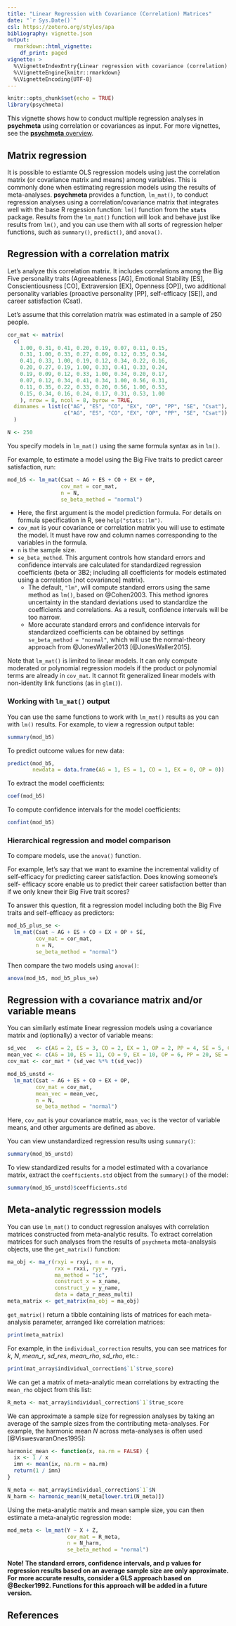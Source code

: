 ```yaml
---
title: "Linear Regression with Covariance (Correlation) Matrices"
date: "`r Sys.Date()`"
csl: https://zotero.org/styles/apa
bibliography: vignette.json
output: 
  rmarkdown::html_vignette:
    df_print: paged
vignette: >
  %\VignetteIndexEntry{Linear regression with covariance (correlation) matrices}
  %\VignetteEngine{knitr::rmarkdown}
  %\VignetteEncoding{UTF-8}
---
```


```r
knitr::opts_chunk$set(echo = TRUE)
library(psychmeta)
```

This vignette shows how to conduct multiple regression analyses in **psychmeta**
using correlation or covariances as input. For more vignettes, see the [**psychmeta** overview](overview.html).

## Matrix regression

It is possible to estiamte OLS regression models using just the correlation matrix
(or covariance matrix and means) among variables. This is commonly done when 
estimating regression models using the results of meta-analyses. **psychmeta** 
provides a function, `lm_mat()`, to conduct regression analyses using a 
correlation/covariance matrix that integrates well with the base R regession 
function: `lm()` function from the **`stats`** package. Results from the `lm_mat()`
function will look and behave just like results from `lm()`, and you can use them
with all sorts of regression helper functions, such as `summary()`, `predict()`,
and `anova()`.

## Regression with a correlation matrix

Let's analyze this correlation matrix. It includes correlations among the Big
Five personality traits (Agreeableness [AG], Emotional Stability [ES],
Conscientiousness [CO], Extraversion [EX], Openness [OP]), two additional 
personality variables (proactive personality [PP], self-efficacy [SE]), and
career satisfaction (Csat).

Let's assume that this correlation matrix was estimated in a sample of 250 people.

```r
cor_mat <- matrix(
  c(
    1.00, 0.31, 0.41, 0.20, 0.19, 0.07, 0.11, 0.15,
    0.31, 1.00, 0.33, 0.27, 0.09, 0.12, 0.35, 0.34,
    0.41, 0.33, 1.00, 0.19, 0.12, 0.34, 0.22, 0.16,
    0.20, 0.27, 0.19, 1.00, 0.33, 0.41, 0.33, 0.24,
    0.19, 0.09, 0.12, 0.33, 1.00, 0.34, 0.20, 0.17,
    0.07, 0.12, 0.34, 0.41, 0.34, 1.00, 0.56, 0.31,
    0.11, 0.35, 0.22, 0.33, 0.20, 0.56, 1.00, 0.53,
    0.15, 0.34, 0.16, 0.24, 0.17, 0.31, 0.53, 1.00
    ), nrow = 8, ncol = 8, byrow = TRUE, 
  dimnames = list(c("AG", "ES", "CO", "EX", "OP", "PP", "SE", "Csat"),
                  c("AG", "ES", "CO", "EX", "OP", "PP", "SE", "Csat"))
  )

N <- 250
```

You specify models in `lm_mat()` using the same formula syntax as in `lm()`. 

For example, to estimate a model using the Big Five traits to predict career
satisfaction, run:

```r
mod_b5 <- lm_mat(Csat ~ AG + ES + CO + EX + OP,
                 cov_mat = cor_mat,
                 n = N,
                 se_beta_method = "normal")
```

  - Here, the first argument is the model prediction formula. For details on formula
    specification in R, see `help("stats::lm")`.
  - `cov_mat` is your covariance or correlation matrix you will use to estimate the
    model. It must have row and column names corresponding to the variables in the 
    formula.
  - `n` is the sample size.
  - `se_beta_method`. This argument controls how standard errors and confidence 
    intervals are calculated for standardized regression coefficients (beta or 
    \u03B2; including all coefficients for models estimated using a correlation 
    [not covariance] matrix). 
      - The default, `"lm"`, will compute standard errors using the same method 
        as `lm()`, based on @Cohen2003. This method ignores uncertainty 
        in the standard deviations used to standardize the coefficients and 
        correlations. As a result, confidence intervals will be too narrow. 
      - More accurate standard errors and confidence intervals for standardized 
        coefficients can be obtained by settings `se_beta_method = "normal"`,
        which will use the normal-theory approach from @JonesWaller2013 [@JonesWaller2015].
        
Note that `lm_mat()` is limited to linear models. It can only compute moderated 
or polynomial regression models if the product or polynomial terms are already 
in `cov_mat`. It cannot fit generalized linear models with non-identity link 
functions (as in `glm()`).

### Working with `lm_mat()` output

You can use the same functions to work with `lm_mat()` results as you can
with `lm()` results. For example, to view a regression output table:

```r
summary(mod_b5)
```

To predict outcome values for new data:

```r
predict(mod_b5, 
        newdata = data.frame(AG = 1, ES = 1, CO = 1, EX = 0, OP = 0))
```

To extract the model coefficients:
```r
coef(mod_b5)
```

To compute confidence intervals for the model coefficients:
```r
confint(mod_b5)
```

### Hierarchical regression and model comparison

To compare models, use the `anova()` function.

For example, let's say that we want to examine the incremental validity of
self-efficacy for predicting career satisfaction. Does knowing someone's self-
efficacy score enable us to predict their career satisfaction better than if
we only knew their Big Five trait scores?

To answer this question, fit a regression model including both the Big Five traits
and self-efficacy as predictors:

```r
mod_b5_plus_se <- 
  lm_mat(Csat ~ AG + ES + CO + EX + OP + SE,
         cov_mat = cor_mat,
         n = N,
         se_beta_method = "normal")
```

Then compare the two models using `anova()`:

```r
anova(mod_b5, mod_b5_plus_se)
```


## Regression with a covariance matrix and/or variable means

You can similarly estimate linear regression models using a covariance matrix 
and (optionally) a vector of variable means:

```r
sd_vec   <- c(AG = 2, ES = 3, CO = 2, EX = 1, OP = 2, PP = 4, SE = 5, Csat = 30)
mean_vec <- c(AG = 10, ES = 11, CO = 9, EX = 10, OP = 6, PP = 20, SE = 15, Csat = 50)
cov_mat <- cor_mat * (sd_vec %*% t(sd_vec))

mod_b5_unstd <- 
  lm_mat(Csat ~ AG + ES + CO + EX + OP,
         cov_mat = cov_mat, 
         mean_vec = mean_vec,
         n = N,
         se_beta_method = "normal")
```

Here, `cov_mat` is your covariance matrix, `mean_vec` is the vector of variable 
means, and other arguments are defined as above.

You can view unstandardized regression results using `summary()`:

```r
summary(mod_b5_unstd)
```

To view standardized results for a model estimated with a covariance matrix,
extract the `coefficients.std` object from the `summary()` of the model:

```r
summary(mod_b5_unstd)$coefficients.std
```


## Meta-analytic regresssion models

<!-- When an `se_var` argument is implemented, discuss that here, too. -->

You can use `lm_mat()` to conduct regression analsyes with correlation matrices
constructed from meta-analytic results. To extract correlation matrices for such
analyses from the results of `psychmeta` meta-analsysis objects, use the 
`get_matrix()` function:

```r
ma_obj <- ma_r(rxyi = rxyi, n = n, 
               rxx = rxxi, ryy = ryyi, 
               ma_method = "ic", 
               construct_x = x_name,
               construct_y = y_name,
               data = data_r_meas_multi)
meta_matrix <- get_matrix(ma_obj = ma_obj)
```

`get_matrix()` return a tibble containing lists of matrices for each meta-analysis
parameter, arranged like correlation matrices:

```r
print(meta_matrix)
```

For example, in the `individual_correction` results, you can see matrices for *k*,
*N*, *mean_r*, *sd_res*, *mean_rho*, *sd_rho*, etc.:

```r
print(mat_array$individual_correction$`1`$true_score)
```

We can get a matrix of meta-analytic mean correlations by extracting the `mean_rho`
object from this list:

```r
R_meta <- mat_array$individual_correction$`1`$true_score
```

We can approximate a sample size for regression analyses by taking an average
of the sample sizes from the contributing meta-analyses. For example, the harmonic
mean *N* across meta-analyses is often used [@ViswesvaranOnes1995]:

```r
harmonic_mean <- function(x, na.rm = FALSE) {
  ix <- 1 / x
  imn <- mean(ix, na.rm = na.rm)
  return(1 / imn)
}

N_meta <- mat_array$individual_correction$`1`$N
N_harm <- harmonic_mean(N_meta[lower.tri(N_meta)])
```

Using the meta-analytic matrix and mean sample size, you can then estimate a
meta-analytic regression mode:

```r
mod_meta <- lm_mat(Y ~ X + Z, 
                   cov_mat = R_meta,
                   n = N_harm,
                   se_beta_method = "normal")
```

**Note! The standard errors, confidence intervals, and p values for regression 
results based on an average sample size are only approximate. For more accurate 
results, consider a GLS approach based on @Becker1992. Functions for this approach
will be added in a future version.**

## References
